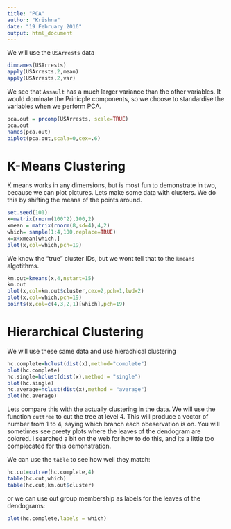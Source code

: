 ```yaml
---
title: "PCA"
author: "Krishna"
date: "19 February 2016"
output: html_document
---
```


We will use the `USArrests` data

```r
dimnames(USArrests)
apply(USArrests,2,mean)
apply(USArrests,2,var)
```

We see that `Assault` has a much larger variance than the other variables. It would dominate the Prinicple components, so we choose to standardise the variables when we perform PCA.

```r
pca.out = prcomp(USArrests, scale=TRUE)
pca.out
names(pca.out)
biplot(pca.out,scala=0,cex=.6)
```

K-Means Clustering
==================
K means works in any dimensions, but is most fun to demonstrate in two, because we can plot pictures. Lets make some data with clusters. We do this by shifting the means of the points around.

```r
set.seed(101)
x=matrix(rnorm(100^2),100,2)
xmean = matrix(rnorm(8,sd=4),4,2)
which= sample(1:4,100,replace=TRUE)
x=x+xmean[which,]
plot(x,col=which,pch=19)
```
We know the "true" cluster IDs, but we wont tell that to the `kmeans` algotithms.

```r
km.out=kmeans(x,4,nstart=15)
km.out
plot(x,col=km.out$cluster,cex=2,pch=1,lwd=2)
plot(x,col=which,pch=19)
points(x,col=c(4,3,2,1)[which],pch=19)
```

Hierarchical Clustering
=======================
We will use these same data and use hierachical clustering

```r
hc.complete=hclust(dist(x),method="complete")
plot(hc.complete)
hc.single=hclust(dist(x),method = "single")
plot(hc.single)
hc.average=hclust(dist(x),method = "average")
plot(hc.average)
```
Lets compare this with the actually clustering in the data. We will use the function `cuttree` to cut the tree at level 4.
This will produce a vector of number from 1 to 4, saying which branch each obeservation is on. You will sometimes see preety plots where the leaves of the dendogram are colored. I searched a bit on the web for how to do this, and its a little too complecated for this demonstration.

We can use the `table` to see how well they match:

```r
hc.cut=cutree(hc.complete,4)
table(hc.cut,which)
table(hc.cut,km.out$cluster)
```
or we can use out group membership as labels for the leaves of the dendograms:

```r
plot(hc.complete,labels = which)
```